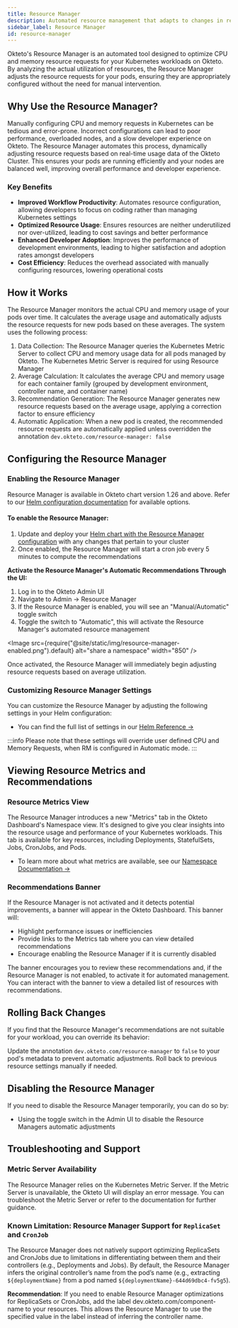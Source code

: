 ```yaml
---
title: Resource Manager
description: Automated resource management that adapts to changes in real utilization over time
sidebar_label: Resource Manager
id: resource-manager
---
```



Okteto's Resource Manager is an automated tool designed to optimize CPU and memory resource requests for your Kubernetes workloads on Okteto.
By analyzing the actual utilization of resources, the Resource Manager adjusts the resource requests for your pods, ensuring they are appropriately configured without the need for manual intervention.

## Why Use the Resource Manager?
Manually configuring CPU and memory requests in Kubernetes can be tedious and error-prone.
Incorrect configurations can lead to poor performance, overloaded nodes, and a slow developer experience on Okteto.
The Resource Manager automates this process, dynamically adjusting resource requests based on real-time usage data of the Okteto Cluster.
This ensures your pods are running efficiently and your nodes are balanced well, improving overall performance and developer experience.

### Key Benefits
- **Improved Workflow Productivity**: Automates resource configuration, allowing developers to focus on coding rather than managing Kubernetes settings
- **Optimized Resource Usage**: Ensures resources are neither underutilized nor over-utilized, leading to cost savings and better performance
- **Enhanced Developer Adoption**: Improves the performance of development environments, leading to higher satisfaction and adoption rates amongst developers
- **Cost Efficiency**: Reduces the overhead associated with manually configuring resources, lowering operational costs

## How it Works

The Resource Manager monitors the actual CPU and memory usage of your pods over time.
It calculates the average usage and automatically adjusts the resource requests for new pods based on these averages. The system uses the following process:

1. Data Collection: The Resource Manager queries the Kubernetes Metric Server to collect CPU and memory usage data for all pods managed by Okteto. The Kubernetes Metric Server is required for using Resource Manager
1. Average Calculation: It calculates the average CPU and memory usage for each container family (grouped by development environment, controller name, and container name)
1. Recommendation Generation: The Resource Manager generates new resource requests based on the average usage, applying a correction factor to ensure efficiency
1. Automatic Application: When a new pod is created, the recommended resource requests are automatically applied unless overridden the annotation `dev.okteto.com/resource-manager: false`

## Configuring the Resource Manager
### Enabling the Resource Manager
Resource Manager is available in Okteto chart version 1.26 and above. Refer to our [Helm configuration documentation](self-hosted/helm-configuration.mdx#resourcemanager) for available options.

#### To enable the Resource Manager:

1. Update and deploy your [Helm chart with the Resource Manager configuration](self-hosted/helm-configuration.mdx#resourcemanager) with any changes that pertain to your cluster
1. Once enabled, the Resource Manager will start a cron job every 5 minutes to compute the recommendations

**Activate the Resource Manager's Automatic Recommendations Through the UI:**

1. Log in to the Okteto Admin UI
1. Navigate to Admin -> Resource Manager
1. If the Resource Manager is enabled, you will see an "Manual/Automatic" toggle switch
1. Toggle the switch to "Automatic", this will activate the Resource Manager's automated resource management

  <Image
    src={require("@site/static/img/resource-manager-enabled.png").default}
    alt="share a namespace"
    width="850"
  />

Once activated, the Resource Manager will immediately begin adjusting resource requests based on average utilization.

### Customizing Resource Manager Settings
You can customize the Resource Manager by adjusting the following settings in your Helm configuration:

* You can find the full list of settings in our [Helm Reference →](self-hosted/helm-configuration.mdx#resourcemanager)

:::info
Please note that these settings will override user defined CPU and Memory Requests, when RM is configured in Automatic mode.
:::

## Viewing Resource Metrics and Recommendations

### Resource Metrics View

The Resource Manager introduces a new "Metrics" tab in the Okteto Dashboard's Namespace view. It's designed to give you clear insights into the resource usage and performance of your Kubernetes workloads.
This tab is available for key resources, including Deployments, StatefulSets, Jobs, CronJobs, and Pods.

* To learn more about what metrics are available, see our [Namespace Documentation →](core/namespaces.mdx#resource-metrics-view)

### Recommendations Banner
If the Resource Manager is not activated and it detects potential improvements, a banner will appear in the Okteto Dashboard. This banner will:

- Highlight performance issues or inefficiencies
- Provide links to the Metrics tab where you can view detailed recommendations
- Encourage enabling the Resource Manager if it is currently disabled

The banner encourages you to review these recommendations and, if the Resource Manager is not enabled, to activate it for automated management.
You can interact with the banner to view a detailed list of resources with recommendations.

## Rolling Back Changes
If you find that the Resource Manager's recommendations are not suitable for your workload, you can override its behavior:

Update the annotation `dev.okteto.com/resource-manager` to `false` to your pod's metadata to prevent automatic adjustments.
Roll back to previous resource settings manually if needed.

## Disabling the Resource Manager
If you need to disable the Resource Manager temporarily, you can do so by:

- Using the toggle switch in the Admin UI to disable the Resource Managers automatic adjustments
<!-- - To uninstall Resource Manager, you can set the `resourceManager` helm setting to `enabled: false` -->

## Troubleshooting and Support
### Metric Server Availability
The Resource Manager relies on the Kubernetes Metric Server. If the Metric Server is unavailable, the Okteto UI will display an error message. You can troubleshoot the Metric Server or refer to the documentation for further guidance.

### Known Limitation: Resource Manager Support for `ReplicaSet` and `CronJob`

The Resource Manager does not natively support optimizing ReplicaSets and CronJobs due to limitations in differentiating between them and their controllers (e.g., Deployments and Jobs). By default, the Resource Manager infers the original controller’s name from the pod’s name (e.g., extracting `${deploymentName}` from a pod named `${deploymentName}-644d69dbc4-fv5g5`).

**Recommendation**: If you need to enable Resource Manager optimizations for ReplicaSets or CronJobs, add the label dev.okteto.com/component-name to your resources. This allows the Resource Manager to use the specified value in the label instead of inferring the controller name.